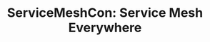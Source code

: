 ---
title: "ServiceMeshCon: Service Mesh Everywhere"
description: "Tetrate provides trusted connectivity and control for AI. Empower developers while safeguarding the business. Built atop the proven Envoy proxy & Envoy AI Gateway."
categories: ["resources"]
excerpt: "Tetrate provides trusted connectivity and control for AI. Empower developers while safeguarding the business. Built atop the proven Envoy proxy & Envoy AI Gateway."
---